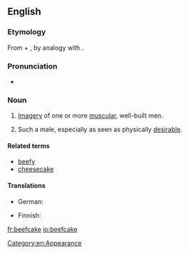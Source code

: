 ==English==
{{was wotd|2011|October|10}}
{{wikipedia}}
===Etymology===
From {{term|beef}} + {{term|cake}}, by analogy with {{term|cheesecake||(slang) an image of a sexy young woman}}.

===Pronunciation===
* {{IPA|/ˈbiːfˌkeɪk/}}

===Noun===
{{en-noun}}

# {{informal|uncountable}} [[imagery|Imagery]] of one or more [[muscular]], well-built men.
# {{informal|countable}} Such a male, especially as seen as physically [[desirable]].

====Related terms====
* [[beefy]]
* [[cheesecake]]

====Translations====
{{trans-top|imagery of muscular men}}
{{trans-mid}}
* German: {{t|de|Muskelprotz|m}}
{{trans-bottom}}

{{trans-top|muscular, desirable man}}
* Finnish: {{t|fi|lihaskimppu}}
{{trans-mid}}
{{trans-bottom}}

[[Category:en:Appearance]]

[[fr:beefcake]]
[[io:beefcake]]